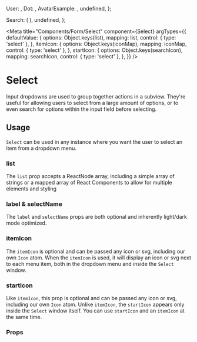




  User: <FiUser color={color.gray[500]} strokeWidth="2px" />,
  Dot: <Dot color={color.kermit[500]} />,
  AvatarExample: <AvatarExample width="24px" />,
  undefined,
};

  Search: (
    <Flex marginRight={8}>
      <FiSearch color={color.gray[500]} strokeWidth="2px" />
    </Flex>
  ),
  undefined,
};

<Meta
  title="Components/Form/Select"
  component={Select}
  argTypes={{
    defaultValue: {
      options: Object.keys(list),
      mapping: list,
      control: { type: 'select' },
    },
    itemIcon: {
      options: Object.keys(iconMap),
      mapping: iconMap,
      control: { type: 'select' },
    },
    startIcon: {
      options: Object.keys(searchIcon),
      mapping: searchIcon,
      control: { type: 'select' },
    },
  }}
/>

# Select

Input dropdowns are used to group together actions in a subview. They're useful for allowing users to select from a
large amount of options, or to even search for options within the input field before selecting.

## Usage

`Select` can be used in any instance where you want the user to select an item from a dropdown menu.

### list

The `list` prop accepts a ReactNode array, including a simple array of strings or a mapped array of React Components to
allow for multiple elements and styling

### label & selectName

The `label` and `selectName` props are both optional and inherently light/dark mode optimized.

### itemIcon

The `itemIcon` is optional and can be passed any icon or svg, including our own `Icon` atom. When the `itemIcon` is
used, it will display an icon or svg next to each menu item, both in the dropdown menu and inside the `Select` window.

### startIcon

Like `itemIcon`, this prop is optional and can be passed any icon or svg, including our own `Icon` atom. Unlike
`itemIcon`, the `startIcon` appears only inside the `Select` window itself. You can use `startIcon` and an `itemIcon` at
the same time.

<Canvas>
  <Story name="Select" story={stories.select} />
</Canvas>

### Props

<ArgsTable story="Select" />

